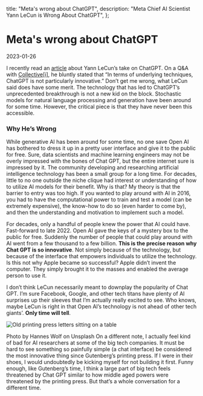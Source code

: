   title: "Meta's wrong about ChatGPT",
  description: "Meta Chief AI Scientist Yann LeCun is Wrong About ChatGPT",
};

# Meta's wrong about ChatGPT

<Date>2023-01-26</Date>

I recently read an [article](https://www.techcircle.in/2023/01/25/chatgpt-is-not-particularly-innovative-meta-chief-ai-scientist) about Yann LeCun’s take on ChatGPT. On a Q&A with [Collective[i]](https://www.collectivei.com/), he bluntly stated that “In terms of underlying techniques, ChatGPT is not particularly innovative.” Don’t get me wrong, what LeCun said does have some merit. The technology that has led to ChatGPT’s unprecedented breakthrough is not a new kid on the block. Stochastic models for natural language processing and generation have been around for some time. However, the critical piece is that they have never been this accessible.

### Why He’s Wrong

While generative AI has been around for some time, no one save Open AI has bothered to dress it up in a pretty user interface and give it to the public for free. Sure, data scientists and machine learning engineers may not be overly impressed with the bones of Chat GPT, but the entire internet sure is impressed by it. The community developing and researching artificial intelligence technology has been a small group for a long time. For decades, little to no one outside the niche clique had interest or understanding of how to utilize AI models for their benefit. Why is that? My theory is that the barrier to entry was too high. If you wanted to play around with AI in 2016, you had to have the computational power to train and test a model (can be extremely expensive), the know-how to do so (even harder to come by), and then the understanding and motivation to implement such a model.

For decades, only a handful of people knew the power that AI could have. Fast-forward to late 2022. Open AI gave the keys of a mystery box to the public for free. Suddenly the number of people that could play around with AI went from a few thousand to a few billion. **This is the precise reason why Chat GPT is so innovative**. Not simply because of the technology, but because of the interface that empowers individuals to utilize the technology. Is this not why Apple became so successful? Apple didn’t invent the computer. They simply brought it to the masses and enabled the average person to use it.

I don’t think LeCun necessarily meant to downplay the popularity of Chat GPT. I’m sure Facebook, Google, and other tech titans have plenty of AI surprises up their sleeves that I’m actually really excited to see. Who knows, maybe LeCun is right in that Open AI’s technology is not ahead of other tech giants’. **Only time will tell**.

<img src="/press.png" alt="Old printing press letters sitting on a table" />

Photo by Hannes Wolf on Unsplash
On a different note, I actually feel kind of bad for AI researchers at some of the big tech companies. It must be hard to see something so painfully simple (a chat interface) be considered the most innovative thing since Gutenberg’s printing press. If I were in their shoes, I would undoubtedly be kicking myself for not building it first. Funny enough, like Gutenberg’s time, I think a large part of big tech feels threatened by Chat GPT similar to how middle aged powers were threatened by the printing press. But that’s a whole conversation for a different time.
